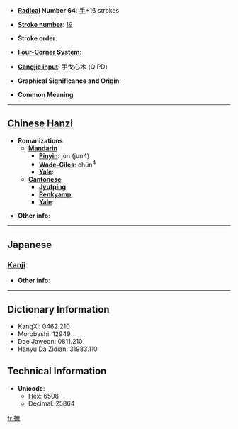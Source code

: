 * '''[[Wiktionary:Chinese radical index| Radical]] Number 64''': [[Wiktionary:Chinese radical index 手|手]]+16 strokes

* '''[[Wiktionary:Chinese total strokes index|Stroke number]]''': [[Wiktionary:Chinese total strokes index 19|19]]

* '''Stroke order''': 

* '''[[Wiktionary:Chinese four corner index|Four-Corner System]]''': 

* '''[[Wiktionary:Chinese Cangjie index|Cangjie input]]''': 手戈心木 (QIPD)

* '''Graphical Significance and Origin''': 

* '''Common Meaning'''

----

== [[Chinese]] [[Hanzi]] ==

* '''Romanizations'''
** '''[[Mandarin]]'''
*** '''[[Pinyin]]''': jùn (jun4)
*** '''[[Wade-Giles]]''': chün<sup>4</sup>
*** '''[[Yale]]''': 
** '''[[Cantonese]]'''
*** '''[[Jyutping]]''':
*** '''[[Penkyamp]]''': 
*** '''[[Yale]]''': 

* '''Other info''': 

----

==Japanese==
===[[Kanji]]===
{{kanji|on readings=[[くん]] (kun), [[きん]] (kin), [[ひ]] (hi)|kun readings=[[ひろう]] (hirou), [[とる]] (toru)}}

* '''Other info''':  

----

== Dictionary Information ==

* KangXi: 0462.210
* Morobashi: 12949
* Dae Jaweon: 0811.210
* Hanyu Da Zidian: 31983.110

== Technical Information ==

* '''Unicode''':
** Hex: 6508
** Decimal: 25864

[[fr:攈]]